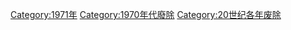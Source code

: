 {{discat|197|1|1970|1972}}
{{Commonscat|1971 disestablishments}}

[[Category:1971年|Category:1971年]]
[[Category:1970年代廢除|Category:1970年代廢除]]
[[Category:20世纪各年废除|Category:20世纪各年废除]]